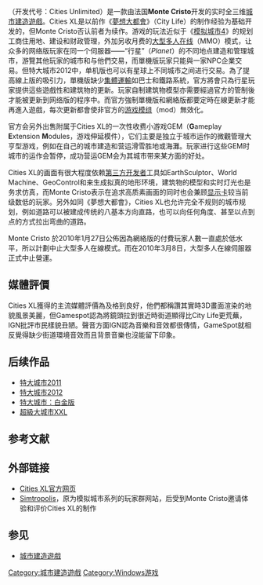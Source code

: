 {{NoteTA
| G1=Games
| 1=zh-cn:特大城市; zh-tw:超級大城市;
}}
{{Infobox VG
|title = 超級大城市
|english= Cities XL
|image =
|developer = [[Monte_Cristo|Monte Cristo]]
|publisher = Monte Cristo
|released = {{Vgrelease|EU|2009年10月8日|AU|2009年10月8日|NA|2009年10月9日}}
|shutdown = {{Vgrelease|WW|2010年3月8日}}
|genre = [[城市建造遊戲|城市建造遊戲]]
|modes = [[单人游戏|单人游戏]]、[[大型多人線上遊戲|大型多人線上遊戲]]
|platforms = [[Microsoft_Windows|Microsoft Windows]]
|onlinegame = 1
}}

{{Vgname|超級大城市|en=Cities XL|cn=特大城市|tw=超級大城市}}（开发代号：Cities Unlimited）是一款由法国'''Monte Cristo'''开发的实时全三维[[城市建造遊戲|城市建造遊戲]]。Cities XL是以前作《[[夢想大都會|夢想大都會]]》（City Life）的制作经验为基础开发的，但Monte Cristo否认前者为续作。游戏的玩法近似于《[[模拟城市4|模拟城市4]]》的规划工商住用地、建设和财政管理，外加另收月费的[[大型多人線上遊戲|大型多人在线]]（MMO）模式，让众多的网络版玩家在同一个伺服器——“行星”（''Planet''）的不同地点建造和管理城市，游覽其他玩家的城市和与他們交易，而單機版玩家只能與一家NPC企業交易。但特大城市2012中，单机版也可以有星球上不同城市之间进行交易。為了提高線上版的吸引力，單機版缺少[[集體運輸|集體運輸]]如巴士和鐵路系統，官方將會只為行星玩家提供這些遊戲性和建筑物的更新。玩家自制建筑物模型亦需要經過官方的管制後才能被更新到网络版的程序中。而官方強制單機版和網絡版都要定時在線更新才能再進入遊戲，每次更新都會使非官方的[[游戏模组|游戏模组]]（mod）無效化。

官方会另外出售附属于Cities XL的一次性收费小游戏GEM（'''G'''ameplay '''E'''xtension '''M'''odules，游戏伸延模件），它们主要是独立于城市运作的微觀管理大亨型游戏，例如在自己的城市建造和营运滑雪胜地或海灘。玩家进行这些GEM时城市的运作会暂停，成功营运GEM会为其城市带来某方面的好处。

Cities XL的画面有很大程度依赖[[第一方开发者|第三方开发者]]工具如EarthSculptor、World Machine、GeoControl和{{link-en|SpeedTree|SpeedTree}}来生成拟真的地形环境，建筑物的模型和实时灯光也是务求仿真，而Monte Cristo表示在追求高质素画面的同时也会兼顾[[显示卡|显示卡]]较当前级数低的玩家。另外如同《夢想大都會》，Cities XL也允许完全不规则的城市规划，例如道路可以被建成传统的八基本方向直路，也可以向任何角度、甚至以点到点的方式拉出弯曲的道路。

Monte Cristo 於2010年1月27日公佈因為網絡版的付費玩家人數一直處於低水平，所以計劃中止大型多人在線模式。而在2010年3月8日，大型多人在線伺服器正式中止營運。

== 媒體評價 ==
{{VG Reviews
|GSpot = 6.0 / 10<ref>{{cite web|url=http://www.gamespot.com/pc/strategy/citiesxl/review.html|title=Cities XL Review for PC|publisher=[[GameSpot|GameSpot]]|date=2009-10-16|accessdate=2009-10-17}}</ref>
|IGN = 8.1 / 10<ref>{{cite web|url=http://pc.ign.com/articles/103/1035096p1.html|title=Cities XL Review|publisher=[[IGN|IGN]]|date=2009-10-14|accessdate=2009-10-17}}</ref>
|EuroG = 6 / 10<ref>{{cite web|url=http://www.eurogamer.net/articles/cities-xl-review|title=Cities XL Review|publisher=[[Eurogamer|Eurogamer]]|date=2009-10-23|accessdate=2009-10-26}}</ref>
|rev1=HEXUS Gaming
|rev1Score=6 / 10<ref>{{cite web|url=http://gaming.hexus.net/content/item.php?item=20808|title=Review: Cities XL - PC|accessdate=2009-10-24}}</ref>
|rev2=Games on Ice
|rev2Score=3 / 5<ref>{{cite web|url=http://www.gamesonice.com/cities-xl-review-pc/|title=Cities X: Review (PC)|date=2009-10-23|accessdate=2009-10-24}}</ref>
|rev3=Out of Eight
|rev3Score= 5 / 8<ref>{{cite web|url=http://www.outofeight.info/2009/10/cities-xl-review.html|title=Cities XL Review|date=2009-10-22|accessdate=2009-10-24}}</ref>
}}

Cities XL獲得的主流媒體評價為及格到良好，他們都稱讚其實時3D畫面渲染的地貌風景美麗，但Gamespot認為將鏡頭拉到很近時街道顯得比City Life更荒蕪，IGN批評市民樣貌丑陋。聲音方面IGN認為音樂和音效都很傳情，GameSpot就相反覺得缺少街道環境音效而且背景音樂也沒能留下印象。

== 后续作品 ==
*[[特大城市2011|特大城市2011]]
*[[特大城市2012|特大城市2012]]
*[[特大城市：白金版|特大城市：白金版]]
*[[超級大城市XXL|超級大城市XXL]]

== 参考文献 ==
{{Reflist|2}}

== 外部链接 ==
* [https://web.archive.org/web/20080420075138/http://www.citiesxl.com/ Cities XL官方网页]{{en icon}}{{fr icon}}{{de icon}}
* [http://www.simtropolis.com/ Simtropolis]，原为模拟城市系列的玩家群网站，后受到Monte Cristo邀请体验和评价Cities XL的制作{{en icon}}

== 参见 ==
* [[城市建造遊戲|城市建造遊戲]]

[[Category:城市建造遊戲|Category:城市建造遊戲]]
[[Category:Windows游戏|Category:Windows游戏]]